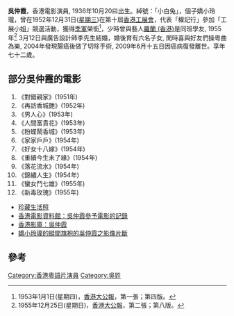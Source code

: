 '''吳仲霞'''，香港電影演員, 1936年10月20曰出生。綽號：「小白兔」，個子嬌小玲瓏，曾在1952年12月31日([[星期三|星期三]])在第十屆[[香港|香港]][[工展會|工展會]]，代表「權記行」參加「工展小姐」競選活動，獲得[[季軍|季軍]]榮銜<ref>1953年1月1日(星期四)，[[香港|香港]][[大公報|大公報]]，第一張；第四版。</ref>，少時曾與藝人[[羅蘭_(香港)|羅蘭 (香港)]]是同班學友, 1955年<ref>1955年12月25日(星期日)，[[香港|香港]][[大公報|大公報]]，第二張；第八版。</ref> 3月12日與廣告設計師李先生結婚，婚後育有六名子女, 閒時喜與好友們操粵曲為樂, 2004年發現腸癌後做了切除手術, 2009年6月十五日因癌病復發離世。享年七十二歲。

== 部分吳仲霞的電影 ==
# 《對錯親家》(1951年)  	   	 
# 《再訪香城艷》(1952年) 	  	 
# 《男人心》(1953年)	  	 
# 《人間富貴花》(1953年) 	  	 
# 《粉蝶鬧香城》(1953年) 	  	 
# 《家家戶戶》(1954年)	  	 
# 《好女十八嫁》(1954年) 	  	 
# 《重續今生未了緣》(1954年) 	  	 
# 《落花流水》(1954年) 	  	 
# 《錦繡人生》(1954年) 	  	 
# 《蠻女鬥七雄》(1955年) 	  	 
# 《新毒玫瑰》(1955年)
* [https://www.flickr.com/photos/avnewkid/sets/72157644257383842/flic.kr/s/aHsjXuMhd3 珍藏生活照]
* [http://ipac.hkfa.lcsd.gov.hk/ipac20/ipac.jsp?session=126270F257O25.589&profile=fapv&uri=link=3100065@!87124@!3100066@!3100090&menu=search&submenu=basic_search&source=192.168.110.61@!horizon 香港電影資料館：吳仲霞參予電影的記錄]{{dead link|date=2018年5月 |bot=InternetArchiveBot |fix-attempted=yes }}
* [http://hkmdb.com/db/people/view.mhtml?id=41280&display_set=big5 香港影庫：吳仲霞]{{Wayback|url=http://hkmdb.com/db/people/view.mhtml?id=41280&display_set=big5 |date=20180929075545 }}
* [http://www.youtube.com/watch?v=e98KZP-540M 嬌小玲瓏的縱間旗袍的吳仲霞之影像片斷]{{Wayback|url=http://www.youtube.com/watch?v=e98KZP-540M |date=20160418032924 }}

== 參考 ==
{{Reflist}}

[[Category:香港粵語片演員|Category:香港粵語片演員]]
[[Category:吳姓|Category:吳姓]]